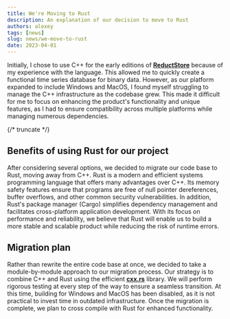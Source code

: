 ```yaml
---
title: We're Moving to Rust
description: An explanation of our decision to move to Rust
authors: alexey
tags: [news]
slug: news/we-move-to-rust
date: 2023-04-01
---
```


Initially, I chose to use C++ for the early editions of [**ReductStore**](https://www.reduct.store) because of my experience with the language. This
allowed me to quickly create a functional time series database for binary data. However, as our platform expanded to
include Windows and MacOS, I found myself struggling to manage the C++ infrastructure as the codebase grew. This made it
difficult for me to focus on enhancing the product's functionality and unique features, as I had to ensure compatibility
across multiple platforms while managing numerous dependencies.

{/* truncate */}

## Benefits of using Rust for our project

After considering several options, we decided to migrate our code base to Rust, moving away from C++. Rust is a modern and efficient systems
programming language that offers many advantages over C++. Its memory safety features ensure that programs are free of
null pointer dereferences, buffer overflows, and other common security vulnerabilities. In addition, Rust's package
manager (Cargo) simplifies dependency management and facilitates cross-platform application development. With its focus
on performance and reliability, we believe that Rust will enable us to build a more stable and scalable product while
reducing the risk of runtime errors.

## Migration plan

Rather than rewrite the entire code base at once, we decided to take a module-by-module approach to our migration
process. Our strategy is to combine C++ and Rust using the efficient [**cxx.rs**](https://cxx.rs/) library. We will perform rigorous testing at
every step of the way to ensure a seamless transition. At this time, building for Windows and MacOS has been disabled,
as it is not practical to invest time in outdated infrastructure. Once the migration is complete, we plan to cross
compile with Rust for enhanced functionality.
